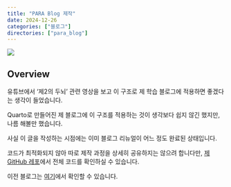 ```yaml
---
title: "PARA Blog 제작"
date: 2024-12-26
categories: ["블로그"]
directories: ["para_blog"]
---
```


![](/img/human-thumb.jpg){.post-thumbnail}

## Overview

유튜브에서 '제2의 두뇌' 관련 영상을 보고 이 구조로 제 학습 블로그에 적용하면 좋겠다는 생각이 들었습니다.

Quarto로 만들어진 제 블로그에 이 구조를 적용하는 것이 생각보다 쉽지 않긴 했지만, 나름 해볼만 했습니다.

사실 이 글을 작성하는 시점에는 이미 블로그 리뉴얼이 어느 정도 완료된 상태입니다.

코드가 최적화되지 않아 따로 제작 과정을 상세히 공유하지는 않으려 합니다만, [제 GitHub 레포](https://github.com/cryscham123/cryscham123.github.io)에서 전체 코드를 확인하실 수 있습니다.

이전 블로그는 [여기](https://cryscham123.framer.website/)에서 확인할 수 있습니다.
